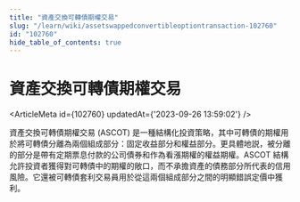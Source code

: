 ```yaml
---
title: "資產交換可轉債期權交易"
slug: "/learn/wiki/assetswappedconvertibleoptiontransaction-102760"
id: "102760"
hide_table_of_contents: true
---
```



# 資產交換可轉債期權交易

<ArticleMeta id={102760} updatedAt={'2023-09-26 13:59:02'} />
<div className='border-solid border-b border-t-0 my-4 border-[var(--ifm-color-gray-300)]' />

資產交換可轉債期權交易 (ASCOT) 是一種結構化投資策略，其中可轉債的期權用於將可轉債分離為兩個組成部分：固定收益部分和權益部分。更具體地説，被分離的部分是帶有定期票息付款的公司債券和作為看漲期權的權益期權。ASCOT 結構允許投資者獲得對可轉債中的期權的敞口，而不承擔資產的債務部分所代表的信用風險。它還被可轉債套利交易員用於從這兩個組成部分之間的明顯錯誤定價中獲利。
